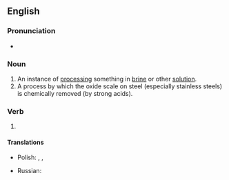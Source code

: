 ==English==

===Pronunciation===
* {{IPA|/ˈpɪk.lɪŋ/|lang=en}}

===Noun===
{{en-noun}}

# An instance of [[processing]] something in [[brine]] or other [[solution]].
# A process by which the oxide scale on steel (especially stainless steels) is chemically removed (by strong acids).

===Verb===
{{head|en|verb form}}

# {{present participle of|pickle|lang=en|nocat=1}}

====Translations====
{{trans-top|present participle of pickle}}
* Polish: {{t+|pl|kiszenie|n}}, {{t+|pl|marynowanie|n}}, {{t+|pl|peklowanie|n}}
{{trans-mid}}
* Russian: {{t+|ru|соление|n|sc=Cyrl}}
{{trans-bottom}}